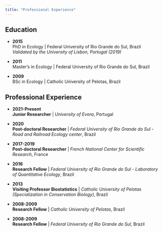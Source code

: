 ```yaml
---
title: "Professional Experience"
---
```


## Education

- **2015**  
  PhD in Ecology | Federal University of Rio Grande do Sul, Brazil  
  *Validated by the University of Lisbon, Portugal (2019)*

- **2011**  
  Master's in Ecology | Federal University of Rio Grande do Sul, Brazil

- **2009**  
  BSc in Ecology | Catholic University of Pelotas, Brazil

## Professional Experience

- **2021-Present**  
  **Junior Researcher** | *University of Evora*, Portugal

- **2020**  
  **Post-doctoral Researcher** | *Federal University of Rio Grande do Sul - Road and Railroad Ecology center*, Brazil

- **2017-2019**  
  **Post-doctoral Researcher** | *French National Center for Scientific Research*, France

- **2016**  
  **Research Fellow** | *Federal University of Rio Grande do Sul - Laboratory of Quantitative Ecology*, Brazil

- **2013**  
  **Visiting Professor Biostatistics** | *Catholic University of Pelotas (Specialization in Conservation Biology)*, Brazil

- **2008-2009**  
  **Research Fellow** | *Catholic University of Pelotas*, Brazil

- **2008-2009**  
  **Research Fellow** | *Federal University of Rio Grande do Sul*, Brazil
